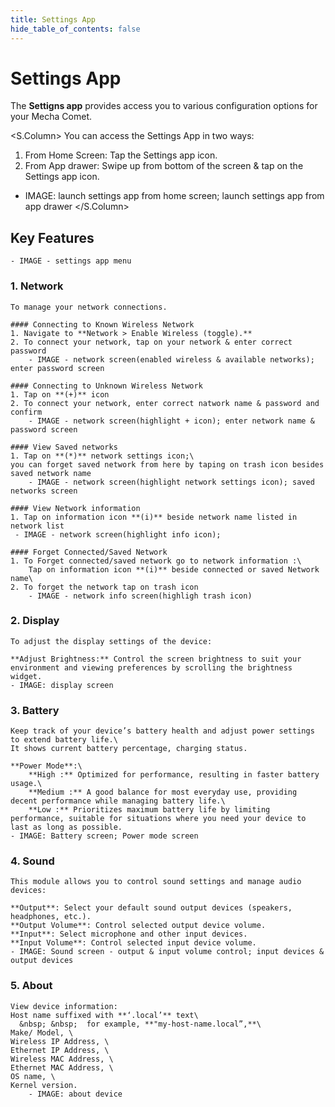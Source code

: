 ```yaml
---
title: Settings App
hide_table_of_contents: false
---
```



# Settings App

The **Settigns app** provides access you to various configuration options for your Mecha Comet.

<S.Column>
You can access the Settings App in two ways:
1. From Home Screen: Tap the Settings app icon.
2. From App drawer: Swipe up from bottom of the screen & tap on the Settings app icon.
- IMAGE: launch settings app from home screen; launch settings app from app drawer 
</S.Column>

## Key Features
    - IMAGE - settings app menu
### 1. Network
    To manage your network connections.

    #### Connecting to Known Wireless Network 
    1. Navigate to **Network > Enable Wireless (toggle).** 
    2. To connect your network, tap on your network & enter correct password 
        - IMAGE - network screen(enabled wireless & available networks); enter password screen

    #### Connecting to Unknown Wireless Network 
    1. Tap on **(+)** icon
    2. To connect your network, enter correct natwork name & password and confirm
        - IMAGE - network screen(highlight + icon); enter network name & password screen

    #### View Saved networks
    1. Tap on **(*)** network settings icon;\
    you can forget saved network from here by taping on trash icon besides saved network name
        - IMAGE - network screen(highlight network settings icon); saved networks screen

    #### View Network information
    1. Tap on information icon **(i)** beside network name listed in network list
     - IMAGE - network screen(highlight info icon); 
    
    #### Forget Connected/Saved Network
    1. To Forget connected/saved network go to network information :\
        Tap on information icon **(i)** beside connected or saved Network name\
    2. To forget the network tap on trash icon
        - IMAGE - network info screen(highligh trash icon)

### 2. Display
    To adjust the display settings of the device:

    **Adjust Brightness:** Control the screen brightness to suit your environment and viewing preferences by scrolling the brightness widget.
    - IMAGE: display screen

### 3. Battery
    Keep track of your device’s battery health and adjust power settings to extend battery life.\
    It shows current battery percentage, charging status.

    **Power Mode**:\
        **High :** Optimized for performance, resulting in faster battery usage.\
        **Medium :** A good balance for most everyday use, providing decent performance while managing battery life.\
        **Low :** Prioritizes maximum battery life by limiting performance, suitable for situations where you need your device to last as long as possible.
    - IMAGE: Battery screen; Power mode screen


### 4. Sound
    This module allows you to control sound settings and manage audio devices:

    **Output**: Select your default sound output devices (speakers, headphones, etc.).
    **Output Volume**: Control selected output device volume.
    **Input**: Select microphone and other input devices.
    **Input Volume**: Control selected input device volume.
    - IMAGE: Sound screen - output & input volume control; input devices & output devices


### 5. About

    View device information:
    Host name suffixed with **‘.local’** text\
      &nbsp; &nbsp;  for example, **"my-host-name.local”,**\
    Make/ Model, \
    Wireless IP Address, \
    Ethernet IP Address, \
    Wireless MAC Address, \
    Ethernet MAC Address, \
    OS name, \
    Kernel version.
        - IMAGE: about device